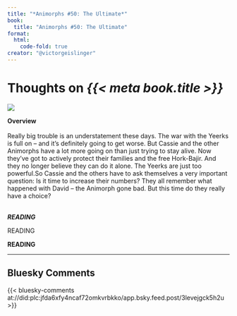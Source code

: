 ```yaml
---
title: "*Animorphs #50: The Ultimate*"
book:
  title: "Animorphs #50: The Ultimate"
format:
  html:
    code-fold: true
creator: "@victorgeislinger"
---
```


# Thoughts on *{{< meta book.title >}}*

::: {layout="[30,70]"}
![](https://books.google.com/books/content?id=oiWGDwAAQBAJ&printsec=frontcover&img=2)

**Overview** <br/>
<br/>
Really big trouble is an understatement these days. The war with the Yeerks is full on -- and it's definitely going to get worse. But Cassie and the other Animorphs have a lot more going on than just trying to stay alive. Now they've got to actively protect their families and the free Hork-Bajir. And they no longer believe they can do it alone. The Yeerks are just too powerful.So Cassie and the others have to ask themselves a very important question: Is it time to increase their numbers? They all remember what happened with David -- the Animorph gone bad. But this time do they really have a choice?
<br/>
<br/>


:::


***READING***

READING

**READING**

--- 

:::{.callout-note icon=false}

## Bluesky Comments

{{< bluesky-comments at://did:plc:jfda6xfy4ncaf72omkvrbkko/app.bsky.feed.post/3levejgck5h2u >}}


:::
